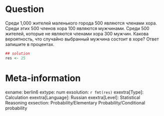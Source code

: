Question
========

Среди 1,000 жителей маленького города 500 являются членами хора. 
Среди этих 500 членов хора 100 являются мужчинами. 
Среди 500 жителей, которые не являются членами хора 300 мужчин.
Какова вероятность, что случайно выбранный мужчина состоит в хоре?
Ответ запишите в процентах.

```r
## solution
res <- 25
```

Meta-information
================
exname: berlin6
extype: num
exsolution: `r fmt(res)`
exextra[Type]: Calculation
exextra[Language]: Russian
exextra[Level]: Statistical Reasoning
exsection: Probability/Elementary Probability/Conditional probability

